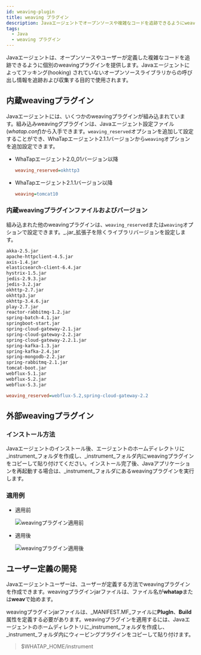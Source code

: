 ```yaml
---
id: weaving-plugin
title: weaving プラグイン
description: Javaエージェントでオープンソースや複雑なコードを追跡できるようにweavingプラグインを提供します。
tags:
  - Java
  - weaving プラグイン
---
```


Javaエージェントは、オープンソースやユーザーが定義した複雑なコードを追跡できるように個別のweavingプラグインを提供します。Javaエージェントによってフッキング(hooking) されていないオープンソースライブラリからの呼び出し情報を追跡および収集する目的で使用されます。

## 内蔵weavingプラグイン

Javaエージェントには、いくつかのweavingプラグインが組み込まれています。組み込みweavingグプラグインは、Javaエージェント設定ファイル(_whatap.conf_)から入手できます。`weaving_reserved`オプションを追加して設定することができ、WhaTapエージェント2.1.1バージョンから`weaving`オプションを追加設定できます。

-   WhaTapエージェント2.0_01バージョン以降

    ```ini title='$WHATAP_HOME/whatap.conf'
    weaving_reserved=okhttp3
    ```

-   WhaTapエージェント2.1.1バージョン以降

    ```ini title='$WHATAP_HOME/whatap.conf'
    weaving=tomcat10
    ```

### 内蔵weavingプラグインファイルおよびバージョン

組み込まれた他のweavingプラグインは、`weaving_reserved`または`weaving`オプションで設定できます。_.jar_拡張子を除くライブラリバージョンを設定します。

```bash
akka-2.5.jar
apache-httpclient-4.5.jar
axis-1.4.jar
elasticsearch-client-6.4.jar
hystrix-1.5.jar
jedis-2.9.3.jar
jedis-3.2.jar
okhttp-2.7.jar
okhttp3.jar
okhttp-3.4.6.jar
play-2.7.jar
reactor-rabbitmq-1.2.jar
spring-batch-4.1.jar
springboot-start.jar
spring-cloud-gateway-2.1.jar
spring-cloud-gateway-2.2.jar
spring-cloud-gateway-2.2.1.jar
spring-kafka-1.3.jar
spring-kafka-2.4.jar
spring-mongodb-2.2.jar
spring-rabbitmq-2.1.jar
tomcat-boot.jar
webflux-5.1.jar
webflux-5.2.jar
webflux-5.3.jar
```

```ini title='$WHATAP_HOME/whatap.conf'
weaving_reserved=webflux-5.2,spring-cloud-gateway-2.2
```

## 外部weavingプラグイン

### インストール方法

Javaエージェントのインストール後、エージェントのホームディレクトリに_instrument_フォルダを作成し、_instrument_フォルダ内にweavingプラグインをコピーして貼り付けてください。インストール完了後、Javaアプリケーションを再起動する場合は、_instrument_フォルダにあるweavingプラグインを実行します。

### 適用例

-   適用前

      ![weavingプラグイン適用前](/img/java-plugin-weaving-01.png)

-   適用後

      ![weavingプラグイン適用後](/img/java-plugin-weaving-02.png)

## ユーザー定義の開発

Javaエージェントユーザーは、ユーザーが定義する方法でweavingプラグインを作成できます。weavingプラグインjarファイルは、ファイル名が**whatap**または**weav**で始めます。

weavingプラグインjarファイルは、_MANIFEST.MF_ファイルに**PlugIn**、**Build**属性を定義する必要があります。weavingプラグインを適用するには、Javaエージェントのホームディレクトリに_instrument_フォルダを作成し、_instrument_フォルダ内にウィービングプラグインをコピーして貼り付けます。

> $WHATAP_HOME/instrument
